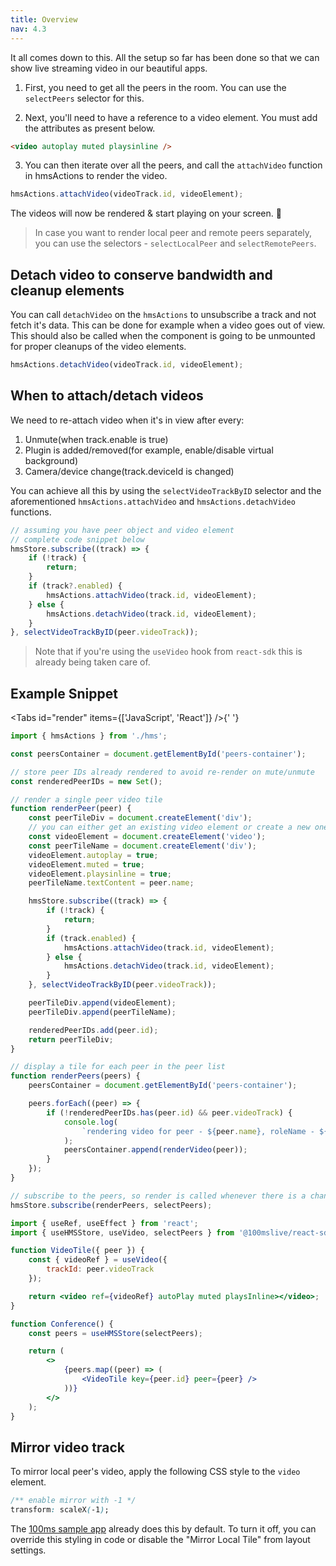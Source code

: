 ```yaml
---
title: Overview
nav: 4.3
---
```


It all comes down to this. All the setup so far has been done so that we can show live streaming video in our beautiful apps.

1. First, you need to get all the peers in the room. You can use the `selectPeers` selector for this.

2. Next, you'll need to have a reference to a video element. You must add the attributes as present below.

```html
<video autoplay muted playsinline />
```

3. You can then iterate over all the peers, and call the `attachVideo` function in hmsActions to render the video.

```js
hmsActions.attachVideo(videoTrack.id, videoElement);
```

The videos will now be rendered & start playing on your screen. 🥳

> In case you want to render local peer and remote peers separately, you can use the selectors - `selectLocalPeer` and `selectRemotePeers`.

## Detach video to conserve bandwidth and cleanup elements

You can call `detachVideo` on the `hmsActions` to unsubscribe a track and not fetch it's data. This can be done
for example when a video goes out of view. This should also be called when the component is going to be unmounted
for proper cleanups of the video elements.

```js
hmsActions.detachVideo(videoTrack.id, videoElement);
```

## When to attach/detach videos

We need to re-attach video when it's in view after every:

1. Unmute(when track.enable is true)
2. Plugin is added/removed(for example, enable/disable virtual background)
3. Camera/device change(track.deviceId is changed)

You can achieve all this by using the `selectVideoTrackByID` selector and the aforementioned `hmsActions.attachVideo` and `hmsActions.detachVideo` functions.

```js
// assuming you have peer object and video element
// complete code snippet below
hmsStore.subscribe((track) => {
    if (!track) {
        return;
    }
    if (track?.enabled) {
        hmsActions.attachVideo(track.id, videoElement);
    } else {
        hmsActions.detachVideo(track.id, videoElement);
    }
}, selectVideoTrackByID(peer.videoTrack));
```

> Note that if you're using the `useVideo` hook from `react-sdk` this is already being taken care of.

## Example Snippet

<Tabs id="render" items={['JavaScript', 'React']} />{' '}

<Tab id='render-0'>

```js
import { hmsActions } from './hms';

const peersContainer = document.getElementById('peers-container');

// store peer IDs already rendered to avoid re-render on mute/unmute
const renderedPeerIDs = new Set();

// render a single peer video tile
function renderPeer(peer) {
    const peerTileDiv = document.createElement('div');
    // you can either get an existing video element or create a new one.
    const videoElement = document.createElement('video');
    const peerTileName = document.createElement('div');
    videoElement.autoplay = true;
    videoElement.muted = true;
    videoElement.playsinline = true;
    peerTileName.textContent = peer.name;

    hmsStore.subscribe((track) => {
        if (!track) {
            return;
        }
        if (track.enabled) {
            hmsActions.attachVideo(track.id, videoElement);
        } else {
            hmsActions.detachVideo(track.id, videoElement);
        }
    }, selectVideoTrackByID(peer.videoTrack));

    peerTileDiv.append(videoElement);
    peerTileDiv.append(peerTileName);

    renderedPeerIDs.add(peer.id);
    return peerTileDiv;
}

// display a tile for each peer in the peer list
function renderPeers(peers) {
    peersContainer = document.getElementById('peers-container');

    peers.forEach((peer) => {
        if (!renderedPeerIDs.has(peer.id) && peer.videoTrack) {
            console.log(
                `rendering video for peer - ${peer.name}, roleName - ${peer.roleName}, isLocal- ${peer.isLocal}`
            );
            peersContainer.append(renderVideo(peer));
        }
    });
}

// subscribe to the peers, so render is called whenever there is a change like peer join and leave
hmsStore.subscribe(renderPeers, selectPeers);
```

</Tab>

<Tab  id='render-1'>

```jsx
import { useRef, useEffect } from 'react';
import { useHMSStore, useVideo, selectPeers } from '@100mslive/react-sdk';

function VideoTile({ peer }) {
    const { videoRef } = useVideo({
        trackId: peer.videoTrack
    });

    return <video ref={videoRef} autoPlay muted playsInline></video>;
}

function Conference() {
    const peers = useHMSStore(selectPeers);

    return (
        <>
            {peers.map((peer) => (
                <VideoTile key={peer.id} peer={peer} />
            ))}
        </>
    );
}
```

</Tab>


## Mirror video track

To mirror local peer's video, apply the following CSS style to the `video` element.

```css
/** enable mirror with -1 */
transform: scaleX(-1);
```

The [100ms sample app](https://github.com/100mslive/100ms-web) already does this by default. To turn it off, you can override this styling in code or disable the "Mirror Local Tile" from layout settings.
